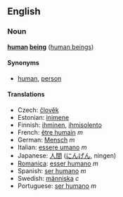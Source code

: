 ==English==
===Noun===
'''[[human]] [[being]]''' ([[human beings]])

====Synonyms====
*[[human]], [[person]]

====Translations====
*Czech: [[člověk]]
*Estonian: [[inimene]]
*Finnish: [[ihminen]], [[ihmisolento]]
*French: [[être humain]] ''m''
*German: [[Mensch]] ''m''
*Italian: [[essere umano]] ''m''
*Japanese: [[人間]] ([[にんげん]], ningen)
*[[Romanica]]: [[esser humano]] ''m''
*Spanish: [[ser humano]] ''m''
*Swedish: [[människa]] ''c''
*Portuguese: [[ser humano]] ''m''